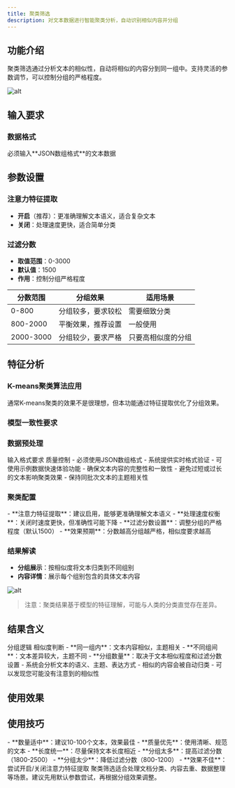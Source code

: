 ```yaml
---
title: 聚类筛选
description: 对文本数据进行智能聚类分析，自动识别相似内容并分组
---
```

## 功能介绍

聚类筛选通过分析文本的相似性，自动将相似的内容分到同一组中。支持灵活的参数调节，可以控制分组的严格程度。

![alt](./imgs/clustering-main-interface.png)

## 输入要求

### 数据格式

<Callout type="warning" title="输入格式要求">
必须输入**JSON数组格式**的文本数据
</Callout>

## 参数设置

### 注意力特征提取
- **开启**（推荐）：更准确理解文本语义，适合复杂文本
- **关闭**：处理速度更快，适合简单分类

### 过滤分数
- **取值范围**：0-3000
- **默认值**：1500
- **作用**：控制分组严格程度

| 分数范围 | 分组效果 | 适用场景 |
|----------|----------|----------|
| 0-800 | 分组较多，要求较松 | 需要细致分类 |
| 800-2000 | 平衡效果，推荐设置 | 一般使用 |
| 2000-3000 | 分组较少，要求严格 | 只要高相似度的分组 |

## 特征分析

### K-means聚类算法应用

<Callout type="warn">
通常K-means聚类的效果不是很理想，但本功能通过特征提取优化了分组效果。
</Callout>

### 模型一致性要求

<Cards>
<Card title="模型匹配" description="提取特征使用的模型需要与训练模型保持一致" />
<Card title="语料认知差异" description="模型对语料分类的判断通常与人类认知存在差异" />
<Card title="特征表示" description="相同模型下的特征提取能更好地反映训练时的语料理解" />
</Cards>

### 数据预处理

<Tabs defaultValue="format" className="w-full">
<TabsList className="grid w-full grid-cols-2">
<TabsTrigger value="format">输入格式要求</TabsTrigger>
<TabsTrigger value="quality">质量控制</TabsTrigger>
</TabsList>

<TabsContent value="format">
- 必须使用JSON数组格式
- 系统提供实时格式验证
- 可使用示例数据快速体验功能
</TabsContent>

<TabsContent value="quality">
- 确保文本内容的完整性和一致性
- 避免过短或过长的文本影响聚类效果
- 保持同批次文本的主题相关性
</TabsContent>
</Tabs>

### 聚类配置

<Accordions>
<Accordion title="特征提取策略">
- **注意力特征提取**：建议启用，能够更准确理解文本语义
- **处理速度权衡**：关闭时速度更快，但准确性可能下降
</Accordion>

<Accordion title="分组严格度控制">
- **过滤分数设置**：调整分组的严格程度（默认1500）
- **效果预期**：分数越高分组越严格，相似度要求越高
</Accordion>
</Accordions>

### 结果解读

- **分组展示**：按相似度将文本归类到不同组别
- **内容详情**：展示每个组别包含的具体文本内容

![alt](./imgs/clustering-results.png)

> 注意：聚类结果基于模型的特征理解，可能与人类的分类直觉存在差异。

## 结果含义

<Tabs defaultValue="logic" className="w-full">
<TabsList className="grid w-full grid-cols-2">
<TabsTrigger value="logic">分组逻辑</TabsTrigger>
<TabsTrigger value="similarity">相似度判断</TabsTrigger>
</TabsList>

<TabsContent value="logic">
- **同一组内**：文本内容相似，主题相关
- **不同组间**：文本差异较大，主题不同
- **分组数量**：取决于文本相似程度和过滤分数设置
</TabsContent>

<TabsContent value="similarity">
- 系统会分析文本的语义、主题、表达方式
- 相似的内容会被自动归类
- 可以发现您可能没有注意到的相似性
</TabsContent>
</Tabs>

## 使用效果

<Cards>
<Card title="整理文档" description="将大量文档按主题自动分类" />
<Card title="发现相似内容" description="找出重复或高度相似的文本" />
<Card title="数据预处理" description="为后续分析整理数据" />
<Card title="内容分析" description="理解文本集合的主题分布" />
</Cards>

## 使用技巧

<Accordions>
<Accordion title="输入优化">
- **数量适中**：建议10-100个文本，效果最佳
- **质量优先**：使用清晰、规范的文本
- **长度统一**：尽量保持文本长度相近
</Accordion>

<Accordion title="参数调节">
- **分组太多**：提高过滤分数（1800-2500）
- **分组太少**：降低过滤分数（800-1200）
- **效果不佳**：尝试开启/关闭注意力特征提取
</Accordion>
</Accordions>

<Callout type="info" title="使用提示">
聚类筛选适合处理文档分类、内容去重、数据整理等场景。建议先用默认参数尝试，再根据分组效果调整。
</Callout>

